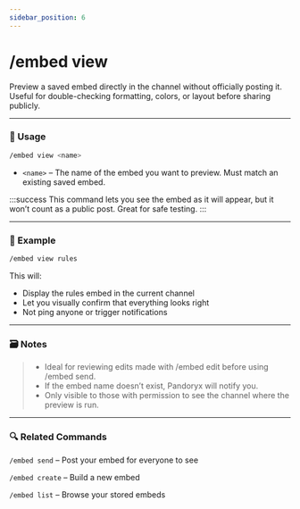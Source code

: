 ```yaml
---
sidebar_position: 6
---
```


# /embed view

Preview a saved embed directly in the channel without officially posting it. Useful for double-checking formatting, colors, or layout before sharing publicly.

<hr className="md-divider-gradient" />

### 💬 Usage
```bash
/embed view <name>
```
- `<name>` – The name of the embed you want to preview. Must match an existing saved embed.

:::success
This command lets you see the embed as it will appear, but it won’t count as a public post. Great for safe testing.
:::

<hr className="md-divider-gradient" />

### 📌 Example
```bash
/embed view rules
```
This will:
- Display the rules embed in the current channel
- Let you visually confirm that everything looks right
- Not ping anyone or trigger notifications

<hr className="md-divider-gradient" />

### 🗃️ Notes
> - Ideal for reviewing edits made with /embed edit before using /embed send.
> - If the embed name doesn’t exist, Pandoryx will notify you.
> - Only visible to those with permission to see the channel where the preview is run.

<hr className="md-divider-gradient" />

### 🔍 Related Commands
`/embed send` – Post your embed for everyone to see

`/embed create` – Build a new embed

`/embed list` – Browse your stored embeds